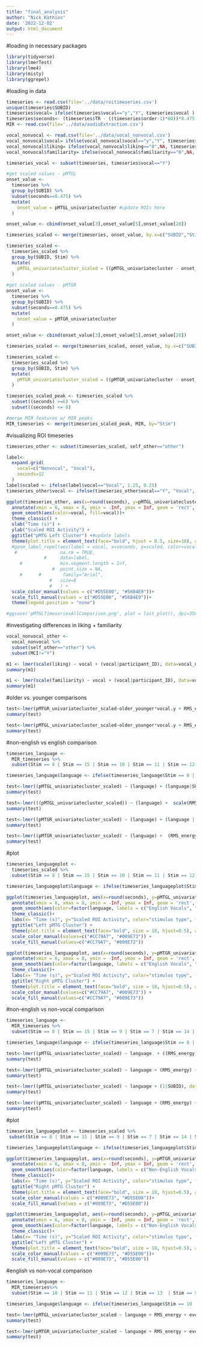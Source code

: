 ```yaml
---
title: "final_analysis"
author: "Nick Kathios"
date: '2022-12-02'
output: html_document
---
```

#loading in necessary packages
```r
library(tidyverse)
library(lmerTest)
library(lme4)
library(misty)
library(ggrepel)
```

#loading in data
```r
timeseries <- read.csv(file='../data/roitimeseries.csv')
unique(timeseries$SUBID)
timeseries$vocal= ifelse(timeseries$vocal=="y","Y", timeseries$vocal ) #recoding some values
timeseries$seconds<- (timeseries$TR - ((timeseries$order-1)*60))*0.475 # adding seconds to df
MIR <- read.csv(file='../data/audioExtraction.csv')

vocal_nonvocal <- read.csv(file='../data/vocal_nonvocal.csv')
vocal_nonvocal$vocal= ifelse(vocal_nonvocal$vocal=="y","Y", timeseries$vocal ) #recoding some values
vocal_nonvocal$liking= ifelse(vocal_nonvocal$liking=="0",NA, timeseries$liking ) #recoding some values
vocal_nonvocal$familiarity= ifelse(vocal_nonvocal$familiarity=="0",NA, timeseries$familiarity ) #recoding some values

timeseries_vocal <- subset(timeseries, timeseries$vocal=="Y")

#get scaled values - pMTGL
onset_value <- 
  timeseries %>%
  group_by(SUBID) %>%
  subset(seconds==0.475) %>%
  mutate(
    onset_value = pMTGL_univariatecluster #update ROIs here
  )

onset_value <- cbind(onset_value[3],onset_value[5],onset_value[28])

timeseries_scaled <- merge(timeseries, onset_value, by.x=c("SUBID","Stim"), by.y=c("SUBID", "Stim"))

timeseries_scaled <-
  timeseries_scaled %>%
  group_by(SUBID, Stim) %>%
  mutate(
    pMTGL_univariatecluster_scaled = ((pMTGL_univariatecluster - onset_value)/sd(pMTGL_univariatecluster)) #update ROIs here
  )
  
#get scaled values - pMTGR
onset_value <- 
  timeseries %>%
  group_by(SUBID) %>%
  subset(seconds==0.475) %>%
  mutate(
    onset_value = pMTGR_univariatecluster
  )

onset_value <- cbind(onset_value[3],onset_value[5],onset_value[28])

timeseries_scaled <- merge(timeseries_scaled, onset_value, by.x=c("SUBID","Stim"), by.y=c("SUBID", "Stim"))

timeseries_scaled <-
  timeseries_scaled %>%
  group_by(SUBID, Stim) %>%
  mutate(
    pMTGR_univariatecluster_scaled = ((pMTGR_univariatecluster - onset_value.y)/sd(pMTGR_univariatecluster)) 
  )

timeseries_scaled_peak <- timeseries_scaled %>%
  subset((seconds) >=6) %>%
  subset((seconds) <= 8)

#merge MIR features w/ MIR peaks
MIR_timeseries <- merge(timeseries_scaled_peak, MIR, by="Stim")
```


#visualizing ROI timeseries
```r
timeseries_other <- subset(timeseries_scaled, self_other=="other")

label<-
  expand.grid(
    vocal=c("Nonvocal", "Vocal"),
    seconds=12
  )
label$scaled <- ifelse(label$vocal=="Vocal", 1.25, 0.25)
timeseries_other$vocal <- ifelse(timeseries_other$vocal=="Y", "Vocal", "Nonvocal")

ggplot(timeseries_other, aes(x=round(seconds), y=pMTGL_univariatecluster_scaled)) + 
  annotate(xmin = 6, xmax = 8, ymin = -Inf, ymax = Inf, geom = 'rect', alpha = 0.4, fill="#F0E442") +
  geom_smooth(aes(color=vocal, fill=vocal))+
  theme_classic() +
  xlab("Time (s)") +
  ylab("Scaled ROI Activity") +
  ggtitle("pMTG Left Cluster") +#update labels
  theme(plot.title = element_text(face="bold", hjust = 0.5, size=18), axis.text=element_text(size=15), axis.title=element_text(size=15))+
  #geom_label_repel(aes(label = vocal, x=seconds, y=scaled, color=vocal),
   #                na.rm = TRUE,
              #     data=label,
     #              min.segment.length = Inf,
                 #  point.size = NA,
     #      #        family="Arial",
                #   size=8
                #   ) +
  scale_color_manual(values = c("#D55E00", "#56B4E9"))+
  scale_fill_manual(values = c("#D55E00", "#56B4E9"))+
  theme(legend.position = "none")

#ggsave('pMTGLTimeseriesAllComparison.png', plot = last_plot(), dpi=350) #uncomment when saving
```


#investigating differences in liking + familiarity
```r
vocal_nonvocal_other <- 
  vocal_nonvocal %>%
  subset(self_other=="other") %>%
  subset(MCI!="Y")

m1 <- lmer(scale(liking) ~ vocal + (vocal|participant_ID), data=vocal_nonvocal_other)
summary(m1)

m1 <- lmer(scale(familiarity) ~ vocal + (vocal|participant_ID), data=vocal_nonvocal_other)
summary(m1)
```

#older vs. younger comparisons
```r
test<-lmer(pMTGR_univariatecluster_scaled~older_younger*vocal.y + RMS_energy + event_density + (vocal.y + RMS_energy + event_density|SUBID), data=MIR_timeseries, control=lmerControl(optimizer="bobyqa"))
summary(test)

test<-lmer(pMTGL_univariatecluster_scaled~older_younger*vocal.y + RMS_energy + event_density + (vocal.y + RMS_energy + event_density|SUBID), data=MIR_timeseries,control=lmerControl(optimizer="bobyqa"))
summary(test)
```

#non-english vs english comparison
```r
timeseries_language <-
  MIR_timeseries %>%
  subset(Stim == 8 | Stim == 15 | Stim == 10 | Stim == 11 | Stim == 12 | Stim == 13 )

timeseries_language$language <- ifelse(timeseries_language$Stim == 8 | timeseries_language$Stim == 15, "Non-English", "English")

test<-lmer((pMTGL_univariatecluster_scaled) ~ (language) + (language|SUBID), data=timeseries_language) #random  intercepts + slopes
summary(test)

test<-lmer(((pMTGL_univariatecluster_scaled)) ~ (language) +  scale(RMS_energy) + scale(event_density) + (language + scale(RMS_energy) + scale(event_density)|SUBID), data=timeseries_language,control=lmerControl(optimizer="bobyqa")) #random  intercepts + slopes
summary(test)

test<-lmer((pMTGR_univariatecluster_scaled) ~ (language) + (language | SUBID), data=timeseries_language, control=lmerControl(optimizer="bobyqa")) #random  intercepts + slopes
summary(test)

test<-lmer((pMTGR_univariatecluster_scaled) ~ (language) +  (RMS_energy) + (event_density) + (language + (RMS_energy) + (event_density)|SUBID), data=timeseries_language, control=lmerControl(optimizer="bobyqa")) #random  intercepts + slopes
summary(test)
```

#plot
```r
timeseries_languageplot <-
  timeseries_scaled %>%
  subset(Stim == 8 | Stim == 15 | Stim == 10 | Stim == 11 | Stim == 12 | Stim == 13 )

timeseries_languageplot$language <- ifelse(timeseries_languageplot$Stim == 8 | timeseries_languageplot$Stim == 15, "Non-English", "English")

ggplot(timeseries_languageplot, aes(x=round(seconds), y=pMTGL_univariatecluster_scaled)) + 
  annotate(xmin = 6, xmax = 8, ymin = -Inf, ymax = Inf, geom = 'rect', alpha = 0.3, fill="#F0E442")+
  geom_smooth(aes(color=factor(language, labels = c("English Vocals", "Non-English Vocals")), fill=factor(language, labels = c("English Vocals", "Non-English Vocals"))), alpha=0.2) +
  theme_classic()+
  labs(x= "Time (s)", y="Scaled ROI Activity", color="stimulus type", fill="stimulus type")+
  ggtitle("Left pMTG Cluster") +
  theme(plot.title = element_text(face="bold", size = 18, hjust=0.5), axis.text=element_text(size=15), axis.title=element_text(size=15)) +
  scale_color_manual(values=c("#CC79A7", "#009E73")) +
  scale_fill_manual(values=c("#CC79A7", "#009E73"))

ggplot(timeseries_languageplot, aes(x=round(seconds), y=pMTGR_univariatecluster_scaled)) + 
  annotate(xmin = 6, xmax = 8, ymin = -Inf, ymax = Inf, geom = 'rect', alpha = 0.3, fill="#F0E442")+
  geom_smooth(aes(color=factor(language, labels = c("English Vocals", "Non-English Vocals")), fill=factor(language, labels = c("English Vocals", "Non-English Vocals"))), alpha=0.2) +
  theme_classic()+
  labs(x= "Time (s)", y="Scaled ROI Activity", color="stimulus type", fill="stimulus type")+
  ggtitle("Right pMTG Cluster") +
  theme(plot.title = element_text(face="bold", size = 18, hjust=0.5), axis.text=element_text(size=15), axis.title=element_text(size=15)) +
  scale_color_manual(values=c("#CC79A7", "#009E73")) +
  scale_fill_manual(values=c("#CC79A7", "#009E73"))
```

#non-english vs non-vocal comparison
```r
timeseries_language <-
  MIR_timeseries %>%
  subset(Stim == 8 | Stim == 15 | Stim == 9 | Stim == 7 | Stim == 14 | Stim == 17 )

timeseries_language$language <- ifelse(timeseries_language$Stim == 8 | timeseries_language$Stim == 15, "Non-English", "Non-Vocal")

test<-lmer((pMTGL_univariatecluster_scaled) ~ language  + ((RMS_energy) |SUBID), data=timeseries_language, control=lmerControl(optimizer="bobyqa")) #random intercepts
summary(test)

test<-lmer((pMTGL_univariatecluster_scaled) ~ language + (RMS_energy) + (event_density) + (language + (RMS_energy) |SUBID), data=timeseries_language, control=lmerControl(optimizer="bobyqa")) #random intercepts
summary(test)

test<-lmer((pMTGL_univariatecluster_scaled) ~ language + (1|SUBID), data=timeseries_language, control=lmerControl(optimizer="bobyqa")) #random intercepts
summary(test)

test<-lmer((pMTGL_univariatecluster_scaled) ~ language + (RMS_energy) + (event_density) + (language + (RMS_energy) |SUBID), data=timeseries_language, control=lmerControl(optimizer="bobyqa")) #random intercepts
summary(test)
```

#plot
```r
timeseries_languageplot <- timeseries_scaled %>%
 subset(Stim == 8 | Stim == 15 | Stim == 9 | Stim == 7 | Stim == 14 | Stim == 17 )

timeseries_languageplot$language <- ifelse(timeseries_languageplot$Stim == 8 | timeseries_languageplot$Stim == 15, "Non-English", "Non-Vocal")

ggplot(timeseries_languageplot, aes(x=round(seconds), y=pMTGR_univariatecluster_scaled)) + 
  annotate(xmin = 6, xmax = 8, ymin = -Inf, ymax = Inf, geom = 'rect', alpha = 0.3, fill="#F0E442")+
  geom_smooth(aes(color=factor(language, labels = c("Non-English Vocals", "Nonvocal")), fill=factor(language, labels = c("Non-English Vocals", "Nonvocal"))), alpha=0.2) +
  theme_classic()+
  labs(x= "Time (s)", y="Scaled ROI Activity", color="stimulus type", fill="stimulus type")+
  ggtitle("Right pMTG Cluster") +
  theme(plot.title = element_text(face="bold", size = 18, hjust=0.5), axis.text=element_text(size=15), axis.title=element_text(size=15)) +
  scale_color_manual(values = c("#009E73", "#D55E00"))+
  scale_fill_manual(values = c("#009E73", "#D55E00"))

ggplot(timeseries_languageplot, aes(x=round(seconds), y=pMTGL_univariatecluster_scaled)) + 
  annotate(xmin = 6, xmax = 8, ymin = -Inf, ymax = Inf, geom = 'rect', alpha = 0.3, fill="#F0E442")+
  geom_smooth(aes(color=factor(language, labels = c("Non-English Vocals", "Nonvocal")), fill=factor(language, labels = c("Non-English Vocals", "Nonvocal"))), alpha=0.2) +
  theme_classic()+
  labs(x= "Time (s)", y="Scaled ROI Activity", color="stimulus type", fill="stimulus type")+
  ggtitle("Left pMTG Cluster") +
  theme(plot.title = element_text(face="bold", size = 18, hjust=0.5), axis.text=element_text(size=15), axis.title=element_text(size=15)) +
  scale_color_manual(values = c("#009E73", "#D55E00"))+
  scale_fill_manual(values = c("#009E73", "#D55E00"))
```

#english vs non-vocal comparison
```r
timeseries_language <-
  MIR_timeseries%>%
  subset(Stim == 10 | Stim == 11 | Stim == 12 | Stim == 13  | Stim == 9 | Stim == 7 | Stim == 14 | Stim == 17 )

timeseries_language$language <- ifelse(timeseries_language$Stim == 10 | timeseries_language$Stim == 11 | timeseries_language$Stim == 12 | timeseries_language$Stim == 13, "English", "Non-Vocal")

test<-lmer(pMTGL_univariatecluster_scaled ~ language + RMS_energy + event_density + (RMS_energy + event_density + language|SUBID), data=timeseries_language,control=lmerControl(optimizer="bobyqa")) #random intercepts
summary(test)

test<-lmer(pMTGR_univariatecluster_scaled ~ language + RMS_energy + event_density + (language|SUBID), data=timeseries_language) #random intercepts
summary(test)
```